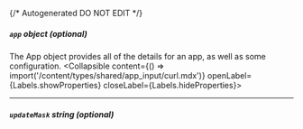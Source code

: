 {/* Autogenerated DO NOT EDIT  */}

##### `app` _object (optional)_
The App object provides all of the details for an app, as well as some configuration.
<Collapsible content={() => import('/content/types/shared/app_input/curl.mdx')} openLabel={Labels.showProperties} closeLabel={Labels.hideProperties}>
</Collapsible>

---
##### `updateMask` _string (optional)_


